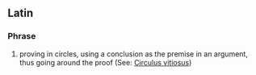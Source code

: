 ==Latin==

===Phrase===
{{head|la|phrase|head=[[circulus]] [[in]] [[probando]]}}

# proving in circles, using a conclusion as the premise in an argument, thus going around the proof (See: [[circulus vitiosus|Circulus vitiosus]])